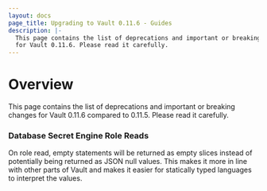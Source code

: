 ```yaml
---
layout: docs
page_title: Upgrading to Vault 0.11.6 - Guides
description: |-
  This page contains the list of deprecations and important or breaking changes
  for Vault 0.11.6. Please read it carefully.
---
```


# Overview

This page contains the list of deprecations and important or breaking changes
for Vault 0.11.6 compared to 0.11.5. Please read it carefully.

### Database Secret Engine Role Reads

On role read, empty statements will be returned as empty
slices instead of potentially being returned as JSON null values. This makes it
more in line with other parts of Vault and makes it easier for statically typed
languages to interpret the values.
